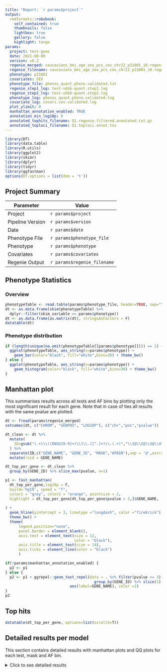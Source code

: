 ```yaml
---
title: "Report: `r params$project`"
output:
  rmdformats::robobook:
    self_contained: true
    thumbnails: false
    lightbox: true
    gallery: false
    highlight: tango
params:
  project: test-gwas
  date: 2021-08-09
  version: v0.2
  regenie_merged: caucasians_bmi_age_sex_pcs_cov_chr22_p21001_i0.regenie.gz
  regenie_filename: caucasians_bmi_age_sex_pcs_cov_chr22_p21001_i0.regenie.gz
  phenotype: p21001
  covariates: SEX
  phenotype_file: phenos_quant.pheno.validated.txt
  regenie_step1_log: test-ukbb-quant.step1.log
  regenie_step2_log: test-ukbb-quant.step2.log
  phenotype_log: phenos_quant.pheno.validated.log
  covariate_log: covars.cov.validated.log
  plot_ylimit: 0
  manhattan_annotation_enabled: TRUE
  annotation_min_log10p: 6
  annotated_tophits_filename: Q1.regenie.filtered.annotated.txt.gz
  annotated_toploci_filename: Q1.toploci.annot.tsv
---
```


```r
library(DT)
library(data.table)
library(R.utils)
library(ggplot2)
library(skimr)
library(dplyr)
library(tidyr)
library(ggfastman)
options(DT.options = list(dom = 't'))
```

## Project Summary

| Parameter     | Value                                      |
| ------------- |--------------------------------------------|
| Project       | `r params$project`                         |
| Pipeline Version       | `r params$version`                |
| Date       | `r params$date`                         |
| Phenotype File      | `r params$phenotype_file`            |
| Phenotype       | `r params$phenotype`                     |
| Covariates       | `r params$covariates`                     |
| Regenie Output      | `r params$regenie_filename`             |

## Phenotype Statistics

### Overview

```r
phenotypeTable <- read.table(params$phenotype_file, header=TRUE, sep="\t", dec = ".")
dt <- as.data.frame(skim(phenotypeTable) %>%
  dplyr::filter(skim_variable == params$phenotype))
dt <- as.data.frame(as.matrix(dt), stringsAsFactors = F)
datatable(dt)
```

### Phenotype distribution

```r
if (length(unique(na.omit(phenotypeTable[[params$phenotype]]))) == 2) {
  ggplot(phenotypeTable, aes_string(x=params$phenotype)) +
    geom_bar(color="black", fill="white",bins=30) + theme_bw()
} else {
  ggplot(phenotypeTable, aes_string(x=params$phenotype)) +
    geom_histogram(color="black", fill="white",bins=30) + theme_bw()
}
```

## Manhattan plot

This summarises results across all tests and AF bins by plotting only the most significant result for each gene. Note that in case of ties all results with the same pvalue are plotted.

```r
dt <- fread(params$regenie_merged)
setnames(dt, c("CHROM", "GENPOS", "LOG10P"), c("chr","pos","pvalue"))

dt_clean <- dt %>% 
  mutate(
    ID=gsub("(.+)\\((ENSG[0-9]+)\\)\\.([^.]+)\\.(.+)","\\1@\\2@\\3@\\4", dt$ID) 
  ) %>% 
  separate(ID,c("GENE_NAME", "GENE_ID", "MASK","AFBIN"),sep = '@',extra = "merge") %>%
  mutate(rsid = GENE_NAME)
```

```r
dt_top_per_gene <- dt_clean %>%
  group_by(GENE_ID) %>% slice_max(pvalue, n=1)

p1 <- fast_manhattan(
  dt_top_per_gene,log10p = F,
  build='hg19', speed = "f", 
  color1 = "grey", color2 = "orange", pointsize = 2,
  highlight = dt_top_per_gene[dt_top_per_gene$pvalue > 3,]$GENE_NAME,
    
) +
  geom_hline(yintercept = 3, linetype ="longdash", color ="firebrick") +
  theme_bw() +
  theme(
      legend.position="none",
      panel.border = element_blank(),
      axis.text = element_text(size = 12,
                               color = "black"),
      axis.title = element_text(size = 14),
      axis.ticks = element_line(color = "black")
      )

if(!params$manhattan_annotation_enabled) {
  p2 <- p1
} else {
  p2 <- p1 + ggrepel::geom_text_repel(data = . %>% filter(pvalue >= 3) %>% 
                                        group_by(GENE_ID) %>% slice(1), 
                             aes(label=GENE_NAME), color =1)
}
p2
```

## Top hits

```r
datatable(dt_top_per_gene, options=list(scrollX=T))
```

## Detailed results per model

This section contains detailed results with manhattan plots and QQ plots for each test, mask and AF bin.

<details>
  <summary>Click to see detailed results</summary>

### Manhattan plot

Results are showed separately for each mask and test. All the AF bin levels are shown together for standard burden test.

```r
fast_manhattan(
  dt_clean,log10p = F,
  build='hg19', speed = "f", 
  color1 = "grey", color2 = "orange", pointsize = 2,
  highlight = dt_clean[dt_clean$pvalue > 7,]$GENE_NAME,
) +
  facet_grid(MASK ~ TEST) +
  geom_hline(yintercept = 7, linetype ="longdash", color ="firebrick") +
  theme_bw()

```

### QQ plot

#### Standard burden test

Results for standard burden test are showed separately for each mask and AF bin.

```r
df <- dt_clean[!grepl('-', dt_clean$TEST),]
ggplot(df,aes(x=-log10(1:length(pvalue)/length(pvalue)), y=sort(pvalue, decreasing=T))) + geom_point(size=0.5) + geom_abline(slope=1, intercept=0, color="red") + theme_bw() + facet_grid(MASK ~ AFBIN, scales="free") + labs(title="QQ plot for ADD burden test", subtitle="AF BIN x MASK", x="-log10(expected P)", y="-log10(observed P)")
```

#### Other gene tests

Results for other gene tests (SKAT, ACAT, ...) are showed separately for test and mask.

```r
afbin <- unique(dt_clean %>% filter(TEST != "ADD") %>% pull(AFBIN))
df <- dt_clean[grepl('-', dt_clean$TEST),]
ggplot(df,aes(x=-log10(1:length(pvalue)/length(pvalue)), y=sort(pvalue, decreasing=T))) + geom_point(size=0.5) + geom_abline(slope=1, intercept=0, color="red") + theme_bw() + facet_grid(MASK ~ TEST, scales="free") + labs(title="QQ plot for other gene tests", subtitle="TEST x MASK",x="-log10(expected P)", y="-log10(observed P)")
```

</details>
